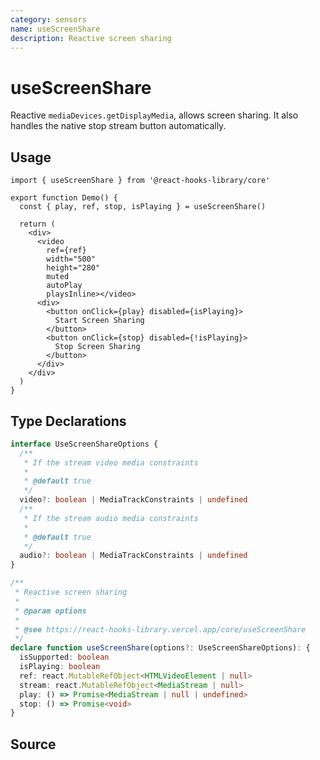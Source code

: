 ```yaml
---
category: sensors
name: useScreenShare
description: Reactive screen sharing
---
```



<Playground>
  <Demo />
</Playground>

# useScreenShare

Reactive `mediaDevices.getDisplayMedia`, allows screen sharing. It also handles the native stop stream button automatically.

## Usage

```tsx
import { useScreenShare } from '@react-hooks-library/core'

export function Demo() {
  const { play, ref, stop, isPlaying } = useScreenShare()

  return (
    <div>
      <video
        ref={ref}
        width="500"
        height="280"
        muted
        autoPlay
        playsInline></video>
      <div>
        <button onClick={play} disabled={isPlaying}>
          Start Screen Sharing
        </button>
        <button onClick={stop} disabled={!isPlaying}>
          Stop Screen Sharing
        </button>
      </div>
    </div>
  )
}
```

## Type Declarations

```typescript
interface UseScreenShareOptions {
  /**
   * If the stream video media constraints
   *
   * @default true
   */
  video?: boolean | MediaTrackConstraints | undefined
  /**
   * If the stream audio media constraints
   *
   * @default true
   */
  audio?: boolean | MediaTrackConstraints | undefined
}

/**
 * Reactive screen sharing
 *
 * @param options
 *
 * @see https://react-hooks-library.vercel.app/core/useScreenShare
 */
declare function useScreenShare(options?: UseScreenShareOptions): {
  isSupported: boolean
  isPlaying: boolean
  ref: react.MutableRefObject<HTMLVideoElement | null>
  stream: react.MutableRefObject<MediaStream | null>
  play: () => Promise<MediaStream | null | undefined>
  stop: () => Promise<void>
}
```

## Source

<Source name="useScreenShare" pkg="core" />
